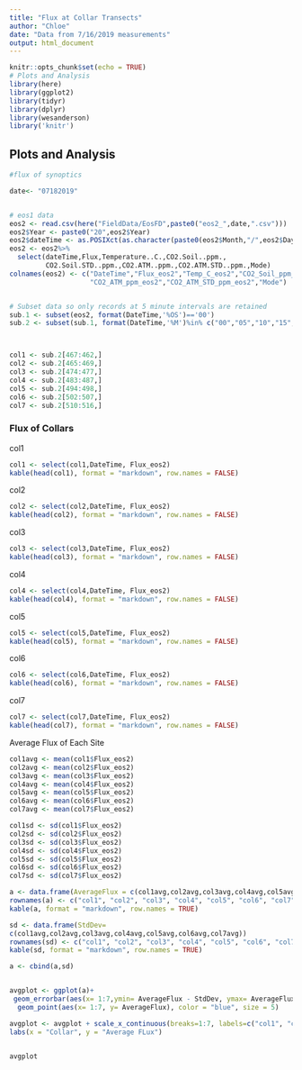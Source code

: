 ```yaml
---
title: "Flux at Collar Transects"
author: "Chloe"
date: "Data from 7/16/2019 measurements"
output: html_document
---
```


```r
knitr::opts_chunk$set(echo = TRUE)
# Plots and Analysis
library(here)
library(ggplot2)
library(tidyr)
library(dplyr)
library(wesanderson)
library('knitr')

```

## Plots and Analysis

```r
#flux of synoptics 

date<- "07182019"


# eos1 data
eos2 <- read.csv(here("FieldData/EosFD",paste0("eos2_",date,".csv")))
eos2$Year <- paste0("20",eos2$Year)
eos2$dateTime <- as.POSIXct(as.character(paste0(eos2$Month,"/",eos2$Day,"/",eos2$Year," ",eos2$Time)), format = "%m/%d/%Y %H:%M:%OS")
eos2 <- eos2%>%
  select(dateTime,Flux,Temperature..C.,CO2.Soil..ppm.,
         CO2.Soil.STD..ppm.,CO2.ATM..ppm.,CO2.ATM.STD..ppm.,Mode)
colnames(eos2) <- c("DateTime","Flux_eos2","Temp_C_eos2","CO2_Soil_ppm_eos2","CO2_Soil_STD_ppm_eos2",
                    "CO2_ATM_ppm_eos2","CO2_ATM_STD_ppm_eos2","Mode")


# Subset data so only records at 5 minute intervals are retained
sub.1 <- subset(eos2, format(DateTime,'%OS')=='00')
sub.2 <- subset(sub.1, format(DateTime,'%M')%in% c("00","05","10","15","20","25","30","35","40","45","50","55","60"))



col1 <- sub.2[467:462,]
col2 <- sub.2[465:469,]
col3 <- sub.2[474:477,]
col4 <- sub.2[483:487,]
col5 <- sub.2[494:498,]
col6 <- sub.2[502:507,]
col7 <- sub.2[510:516,]

```


### Flux of Collars 

col1
```r

col1 <- select(col1,DateTime, Flux_eos2)
kable(head(col1), format = "markdown", row.names = FALSE)

```

col2
```r

col2 <- select(col2,DateTime, Flux_eos2)
kable(head(col2), format = "markdown", row.names = FALSE)

```
col3
```r

col3 <- select(col3,DateTime, Flux_eos2)
kable(head(col3), format = "markdown", row.names = FALSE)

```
col4
```r

col4 <- select(col4,DateTime, Flux_eos2)
kable(head(col4), format = "markdown", row.names = FALSE)

```
col5
```r

col5 <- select(col5,DateTime, Flux_eos2)
kable(head(col5), format = "markdown", row.names = FALSE)

```
col6
```r

col6 <- select(col6,DateTime, Flux_eos2)
kable(head(col6), format = "markdown", row.names = FALSE)

```
col7
```r

col7 <- select(col7,DateTime, Flux_eos2)
kable(head(col7), format = "markdown", row.names = FALSE)

```

Average Flux of Each Site
```r
col1avg <- mean(col1$Flux_eos2)
col2avg <- mean(col2$Flux_eos2)
col3avg <- mean(col3$Flux_eos2)
col4avg <- mean(col4$Flux_eos2)
col5avg <- mean(col5$Flux_eos2)
col6avg <- mean(col6$Flux_eos2)
col7avg <- mean(col7$Flux_eos2)

col1sd <- sd(col1$Flux_eos2)
col2sd <- sd(col2$Flux_eos2)
col3sd <- sd(col3$Flux_eos2)
col4sd <- sd(col4$Flux_eos2)
col5sd <- sd(col5$Flux_eos2)
col6sd <- sd(col6$Flux_eos2)
col7sd <- sd(col7$Flux_eos2)

a <- data.frame(AverageFlux = c(col1avg,col2avg,col3avg,col4avg,col5avg,col6avg,col7avg))
rownames(a) <- c("col1", "col2", "col3", "col4", "col5", "col6", "col7")
kable(a, format = "markdown", row.names = TRUE)

sd <- data.frame(StdDev=
c(col1avg,col2avg,col3avg,col4avg,col5avg,col6avg,col7avg))
rownames(sd) <- c("col1", "col2", "col3", "col4", "col5", "col6", "col7")
kable(sd, format = "markdown", row.names = TRUE)

a <- cbind(a,sd)


avgplot <- ggplot(a)+
 geom_errorbar(aes(x= 1:7,ymin= AverageFlux - StdDev, ymax= AverageFlux + StdDev), width=0.2, size=1, color="blue") +
  geom_point(aes(x= 1:7, y= AverageFlux), color = "blue", size = 5) 

avgplot <- avgplot + scale_x_continuous(breaks=1:7, labels=c("col1", "col2", "col3", "col4", "col5", "col6", "col7")) +
labs(x = "Collar", y = "Average FLux")
        

avgplot

```
